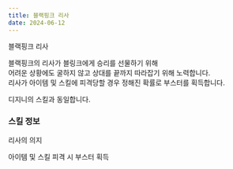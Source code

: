 ```yaml
---
title: 블랙핑크 리사
date: 2024-06-12
---
```


<Sprite className="character" backgroundPosition="-1680px -1731px">블랙핑크 리사</Sprite>

<Bq>블랙핑크의 리사가 블링크에게 승리를 선물하기 위해 <br/>
어려운 상황에도 굴하지 않고 상대를 끝까지 따라잡기 위해 노력합니다. <br/>
리사가 아이템 및 스킬에 피격당할 경우 정해진 확률로 부스터를 획득합니다.</Bq>

디지니의 스킬과 동일합니다.

### 스킬 정보

<Sprite className="skill" backgroundPosition="-10px -100px">리사의 의지</Sprite>

<Info diffText="초보자 추천" titleText="리사의 의지" tagText="패시브"/>

<Bq>아이템 및 스킬 피격 시 부스터 획득</Bq>

<TagList title="발동 확률">
    <Tag name="일반" text1="58%"/>
    <Tag name="고급" text1="60%"/>
    <Tag name="희귀" text1="62%"/>
    <Tag name="영웅" text1="64%"/>
    <Tag name="전설" text1="66%"/>
</TagList>